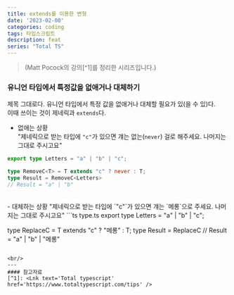 ```yaml
---
title: extends를 이용한 변형
date: '2023-02-08'
categories: coding
tags: 타입스크립트
description: feat
series: "Total TS"
---
```

> <figcaption>(Matt Pocock의 강의[^1]를 정리한 시리즈입니다.)</figcaption>

### 유니언 타입에서 특정값을 없애거나 대체하기

제목 그대로다. 유니언 타입에서 특정 값을 없애거나 대체할 필요가 있(을 수 있)다.  
이때 쓰이는 것이 제네릭과 `extends`다.
<br/>
- 없애는 상황  
"제네릭으로 받는 타입에 `"c"`가 있으면 걔는 없는(`never`) 걸로 해주세요. 나머지는 그대로 주시고요" 
```ts type.ts
export type Letters = "a" | "b" | "c";

type RemoveC<T> = T extends "c" ? never : T;
type Result = RemoveC<Letters>
// Result = "a" | "b"
```

<br/>
- 대체하는 상황  
"제네릭으로 받는 타입에 `"c"`가 있으면 걔는 `메롱`으로 주세요. 나머지는 그대로 주시고요" 
```ts type.ts
export type Letters = "a" | "b" | "c";

type ReplaceC<T> = T extends "c" ? "메롱" : T;
type Result = ReplaceC<Letters>
// Result = "a" | "b" | "메롱"
```

<br/>
---
#### 참고자료
[^1]: <Lnk text='Total typescript' href='https://www.totaltypescript.com/tips' /> 